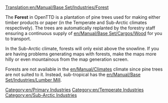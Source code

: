 [[Translation:en/Manual/Base Set/Industries/Forest]]

{{en/Industries|name=Forest
|image=en/Forest(industry).png.png|caption=Temperate
|image2=en/Snowforest.png|caption2=Sub-Arctic
|climates=[[en/Manual/Climates]], [[en/Manual/Climates]]
|accepts=Nothing
|produces=[[en/Manual/Base Set/Cargos/Wood]]
}}
The '''Forest''' in OpenTTD is a plantation of pine trees used for making either timber products or paper (in the Temperate and Sub-Arctic climates respectively).  The trees are automatically replanted by the forestry staff ensuring a continuous supply of [[en/Manual/Base Set/Cargos/Wood]] for you to transport.

In the Sub-Arctic climate, forests will only exist above the snowline.  If you are having problems generating maps with forests, make the maps more hilly or even mountainous from the map generation screen.

Forests are not available in the [[en/Manual/Climates]] climate since pine trees are not suited to it. Instead, sub-tropical has the [[en/Manual/Base Set/Industries/Lumber Mill]].

{{en/Navbox Industries}}

[[Category:en/Primary Industries]]
[[Category:en/Temperate Industries]]
[[Category:en/Sub-Arctic Industries]]